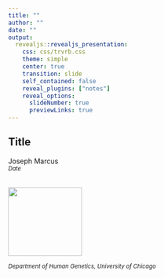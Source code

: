 ```yaml
---
title: ""
author: ""
date: ""
output:
  revealjs::revealjs_presentation:
    css: css/trvrb.css
    theme: simple
    center: true
    transition: slide
    self_contained: false
    reveal_plugins: ["notes"]
    reveal_options:
      slideNumber: true
      previewLinks: true
---
```


## Title

<p>
Joseph Marcus
<br>
<small>*Date*</small>
<br><br>
</p>

<img src="./img/logo.png" style="width:150px;height:140px;">

<small>*Department of Human Genetics, University of Chicago*</small>

##
